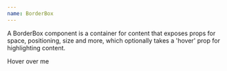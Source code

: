 ```yaml
---
name: BorderBox
---
```


A BorderBox component is a container for content that exposes props for space,
positioning, size and more, which optionally takes a 'hover' prop for
highlighting content.

<Playground>
  <BorderBox hover>
    <Text variant="md">Hover over me</Text>
  </BorderBox>
</Playground>
